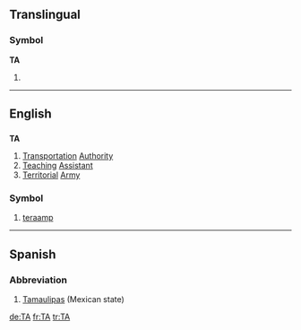 {{wikipedia}}
{{also|Appendix:Variations of "ta"}}
==Translingual==

===Symbol===
'''TA'''

# {{SI-unit|tera|ampere|[[electrical current]]}}

----

==English==

==={{initialism}}===
'''TA'''

# [[transportation|Transportation]] [[authority|Authority]]
# [[teaching|Teaching]] [[assistant|Assistant]]
# [[territorial|Territorial]] [[army|Army]]

===Symbol===
{{infl|en|symbol}}

# [[teraamp]]

----

==Spanish==

===Abbreviation===
{{infl|es|abbreviation}}

# [[Tamaulipas]] (Mexican state)

[[de:TA]]
[[fr:TA]]
[[tr:TA]]